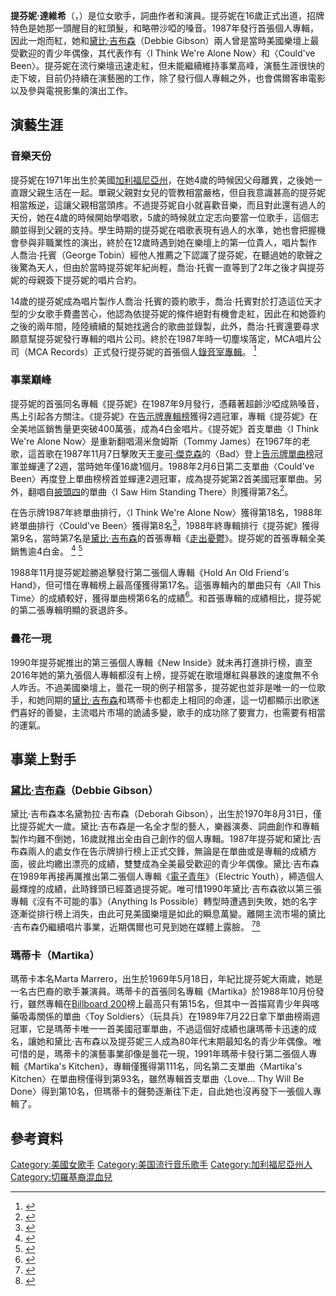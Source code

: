 {{multiple issues|
{{advert|time=2014-11-27T13:13:50+00:00}}
{{citecheck|time=2014-11-27T13:13:50+00:00}}
{{copyedit|time=2014-11-27T13:13:50+00:00}}
}}

{{藝人
| name = 提芬妮·達維希
| type = 女歌手
| image = Tiffany on stage 2003.jpg
| birthname = Tiffany Renee Darwish
| birth_date = {{Birth date and age|1971|10|02}}
| birth_place = {{USA}}[[加利福尼亞州|加利福尼亞州]][[諾沃克|諾沃克]]
| death_date = 
| death_place = 
| occupation = [[歌手|歌手]]、[[演員|演員]]
| 語言 = 英語
| alias =  
| status = 
| title =
| family =
| spouse =
| children =
| relatives = 
| ethnic =
| religion =
| salary = 
| networth = 
| URL = 
| agent = 
}}

'''提芬妮·達維希'''（{{lang-en|'''Tiffany Renee Darwish'''}}，{{bd|1971年|10月2日}}）是位女歌手，詞曲作者和演員。提芬妮在16歲正式出道，招牌特色是她那一頭醒目的紅頭髮，和略帶沙啞的嗓音。1987年發行首張個人專輯，因此一炮而紅，她和[[黛比·吉布森|黛比·吉布森]]（Debbie Gibson）兩人曾是當時美國樂壇上最受歡迎的青少年偶像，其代表作有〈I Think We're Alone Now〉和〈Could've Been〉。提芬妮在流行樂壇迅速走紅，但未能繼續維持事業高峰，演藝生涯很快的走下坡，目前仍持續在演藝圈的工作，除了發行個人專輯之外，也會偶爾客串電影以及參與電視影集的演出工作。

==演藝生涯==
===音樂天份===
提芬妮在1971年出生於美國[[加利福尼亞州|加利福尼亞州]]，在她4歲的時候因父母離異，之後她一直跟父親生活在一起。單親父親對女兒的管教相當嚴格，但自我意識甚高的提芬妮相當叛逆，這讓父親相當頭疼。不過提芬妮自小就喜歡音樂，而且對此還有過人的天份，她在4歲的時候開始學唱歌，5歲的時候就立定志向要當一位歌手，這個志願並得到父親的支持。學生時期的提芬妮在唱歌表現有過人的水準，她也會把握機會參與非職業性的演出，終於在12歲時遇到她在樂壇上的第一位貴人，唱片製作人喬治·托賓（George Tobin）經他人推薦之下認識了提芬妮，在聽過她的歌聲之後驚為天人，但由於當時提芬妮年紀尚輕，喬治·托賓一直等到了2年之後才與提芬妮的母親簽下提芬妮的唱片合約。

14歲的提芬妮成為唱片製作人喬治·托賓的簽約歌手，喬治·托賓對於打造這位天才型的少女歌手費盡苦心，他認為依提芬妮的條件絕對有機會走紅，因此在和她簽約之後的兩年間，陸陸續續的幫她找適合的歌曲並錄製，此外，喬治·托賓還要尋求願意幫提芬妮發行專輯的唱片公司。終於在1987年時一切塵埃落定，MCA唱片公司（MCA Records）正式發行提芬妮的首張個人[[錄音室專輯|錄音室專輯]]。
<ref>{{Cite web |url=http://www.billboard.com/artist/1496912/tiffany/biography |title=美國告示牌提芬妮個人資料 |access-date=2017-05-30 |archive-date=2019-11-07 |archive-url=https://web.archive.org/web/20191107103714/https://www.billboard.com/artist/1496912/tiffany/biography |dead-url=no }}</ref>
===事業巔峰===
提芬妮的首張同名專輯《提芬妮》在1987年9月發行，憑藉著超齡沙啞成熟嗓音，馬上引起各方關注。《提芬妮》在[[Billboard_200|告示牌專輯榜]]獲得2週冠軍，專輯《提芬妮》在全美地區銷售量更突破400萬張，成為4白金唱片。《提芬妮》首支單曲〈I Think We're Alone Now〉是重新翻唱湯米詹姆斯（Tommy James）在1967年的老歌，這首歌在1987年11月7日擊敗天王[[麥可·傑克森|麥可·傑克森]]的〈Bad〉登上[[Billboard_Hot_100|告示牌單曲榜]]冠軍並蟬連了2週，當時她年僅16歲1個月。1988年2月6日第二支單曲〈Could've Been〉再度登上單曲榜榜首並蟬連2週冠軍，成為提芬妮第2首美國冠軍單曲。另外，翻唱自[[披頭四|披頭四]]的單曲〈I Saw Him Standing There〉則獲得第7名<ref>{{cite web|url=http://www.billboard.com/artist/1496912/tiffany/chart|title=Tiffany|publisher=|access-date=2014-11-27|archive-date=2019-05-25|archive-url=https://web.archive.org/web/20190525150448/https://www.billboard.com/artist/1496912/tiffany/chart|dead-url=no}}</ref>。

在告示牌1987年終單曲排行，〈I Think We're Alone Now〉獲得第18名，1988年終單曲排行〈Could've Been〉獲得第8名<ref>{{Cite web |url=http://topmuzik.com/modules/yearend/1988.htm |title=topmuzik 1988 年終排行 |access-date=2014-11-27 |archive-url=https://web.archive.org/web/20141205085809/http://topmuzik.com/modules/yearend/1988.htm |archive-date=2014-12-05 |dead-url=yes }}</ref>，1988年終專輯排行《提芬妮》獲得第9名，當時第7名是[[黛比·吉布森|黛比·吉布森]]的首張專輯《[[走出憂鬱_(黛比·吉布森專輯)|走出憂鬱]]》。提芬妮的首張專輯全美銷售逾4白金。
<ref>{{Cite web |url=http://www.billboard.com/artist/1496912/tiffany/chart?f=305 |title=美國告示牌提芬妮專輯單曲成績 |access-date=2017-05-30 |archive-date=2017-08-14 |archive-url=https://web.archive.org/web/20170814042647/http://www.billboard.com/artist/1496912/tiffany/chart?f=305 |dead-url=no }}</ref>
<ref>{{Cite web |url=https://www.riaa.com/gold-platinum/?tab_active=default-award&se=Tiffany#search_section |title=美國RIAA提芬妮銷售紀錄 |access-date=2017-05-30 |archive-date=2021-01-28 |archive-url=https://web.archive.org/web/20210128224532/https://www.riaa.com/gold-platinum/?tab_active=default-award&se=Tiffany#search_section |dead-url=no }}</ref>

1988年11月提芬妮趁勝追擊發行第二張個人專輯《Hold An Old Friend's Hand》，但可惜在專輯榜上最高僅獲得第17名。這張專輯內的單曲只有〈All This Time〉的成績較好，獲得單曲榜第6名的成績<ref>{{cite web|url=http://www.billboard.com/articles/columns/chart-beat/957573/electric-youth-revisited-after-all-this-time|title=Electric Youth Revisited, After All This Time|work=Billboard|access-date=2014-11-27|archive-date=2015-07-23|archive-url=https://web.archive.org/web/20150723105142/http://www.billboard.com/articles/columns/chart-beat/957573/electric-youth-revisited-after-all-this-time|dead-url=no}}</ref>。和首張專輯的成績相比，提芬妮的第二張專輯明顯的衰退許多。
===曇花一現===
1990年提芬妮推出的第三張個人專輯《New Inside》就未再打進排行榜，直至2016年她的第九張個人專輯都沒有上榜，提芬妮在歌壇爆紅與暴跌的速度無不令人咋舌。不過美國樂壇上，曇花一現的例子相當多，提芬妮也並非是唯一的一位歌手，和她同期的[[黛比·吉布森|黛比·吉布森]]和瑪蒂卡也都走上相同的命運，這一切都顯示出歌迷們喜好的善變，主流唱片市場的詭譎多變，歌手的成功除了要實力，也需要有相當的運氣。

==事業上對手==
===[[黛比·吉布森|黛比·吉布森]]（Debbie Gibson）===
黛比·吉布森本名黛勃拉·吉布森（Deborah Gibson），出生於1970年8月31日，僅比提芬妮大一歲。黛比·吉布森是一名全才型的藝人，樂器演奏、詞曲創作和專輯製作均難不倒她，16歲就推出全由自己創作的個人專輯。1987年提芬妮和黛比·吉布森兩人的處女作在告示牌排行榜上正式交鋒，無論是在單曲或是專輯的成績方面，彼此均繳出漂亮的成績，雙雙成為全美最受歡迎的青少年偶像。黛比·吉布森在1989年再接再厲推出第二張個人專輯《[[電子青年_(黛比·吉布森專輯)|電子青年]]》（Electric Youth），締造個人最輝煌的成績，此時鋒頭已經蓋過提芬妮。唯可惜1990年黛比·吉布森欲以第三張專輯《沒有不可能的事》（Anything Is Possible）轉型時遭遇到失敗，她的名字逐漸從排行榜上消失，由此可見美國樂壇是如此的瞬息萬變。離開主流市場的黛比·吉布森仍繼續唱片事業，近期偶爾也可見到她在媒體上露臉。
<ref>{{Cite web |url=http://www.billboard.com/artist/300622/debbie-gibson/biography |title=美國告示牌黛比·吉布森個人資料 |access-date=2017-06-02 |archive-date=2019-10-17 |archive-url=https://web.archive.org/web/20191017170920/https://www.billboard.com/artist/300622/debbie-gibson/biography |dead-url=no }}</ref><ref>{{Cite web |url=https://www.riaa.com/gold-platinum/?tab_active=default-award&se=Debbie+Gibson#search_section |title=美國RIAA黛比·吉布森銷售紀錄 |access-date=2017-06-02 |archive-date=2016-03-04 |archive-url=https://web.archive.org/web/20160304110315/http://www.riaa.com/gold-platinum/?tab_active=default-award&se=Debbie+Gibson#search_section |dead-url=no }}</ref>

===瑪蒂卡（Martika）===
瑪蒂卡本名Marta Marrero，出生於1969年5月18日，年紀比提芬妮大兩歲，她是一名古巴裔的歌手兼演員。瑪蒂卡的首張同名專輯《Martika》於1988年10月份發行，雖然專輯在[[Billboard_200|Billboard 200]]榜上最高只有第15名，但其中一首描寫青少年與喀藥吸毒關係的單曲〈Toy Soldiers〉（玩具兵）在1989年7月22日拿下單曲榜兩週冠軍，它是瑪蒂卡唯一一首美國冠軍單曲，不過這個好成績也讓瑪蒂卡迅速的成名，讓她和黛比·吉布森以及提芬妮三人成為80年代末期最知名的青少年偶像。唯可惜的是，瑪蒂卡的演藝事業卻像是曇花一現，1991年瑪蒂卡發行第二張個人專輯《Martika's Kitchen》，專輯僅獲得第111名，同名第二支單曲〈Martika's Kitchen〉在單曲榜僅得到第93名，雖然專輯首支單曲〈Love... Thy Will Be Done〉得到第10名，但瑪蒂卡的聲勢逐漸往下走，自此她也沒再發下一張個人專輯了。

==參考資料==
{{reflist|3}}

{{Authority control}}
{{DEFAULTSORT:Darwish, Tiffany}}
[[Category:美國女歌手|Category:美國女歌手]]
[[Category:美国流行音乐歌手|Category:美国流行音乐歌手]]
[[Category:加利福尼亞州人|Category:加利福尼亞州人]]
[[Category:切羅基裔混血兒|Category:切羅基裔混血兒]]